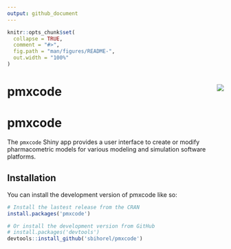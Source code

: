 ```yaml
---
output: github_document
---
```


<!-- README.md is generated from README.Rmd. Please edit that file -->

```r
knitr::opts_chunk$set(
  collapse = TRUE,
  comment = "#>",
  fig.path = "man/figures/README-",
  out.width = "100%"
)
```

# pmxcode <img src="man/favicon_source.png" align="right" />

# pmxcode

The `pmxcode` Shiny app provides a user interface to create or modify 
pharmacometric models for various modeling and simulation software platforms. 

## Installation

You can install the development version of pmxcode like so:

``` r
# Install the lastest release from the CRAN
install.packages('pmxcode')

# Or install the development version from GitHub
# install.packages('devtools')
devtools::install_github('sbihorel/pmxcode')
```


